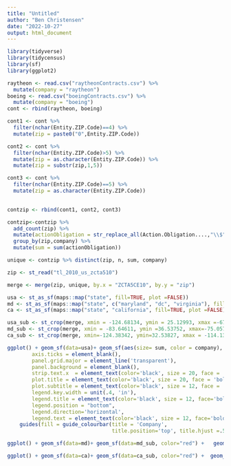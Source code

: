 ```yaml
---
title: "Untitled"
author: "Ben Christensen"
date: "2022-10-27"
output: html_document
---
```




```r
library(tidyverse)
library(tidycensus)
library(sf)
library(ggplot2)
```

```r
raytheon <- read.csv("raytheonContracts.csv") %>%
  mutate(company = "raytheon")
boeing <- read.csv("boeingContracts.csv") %>%
  mutate(company = "boeing")
cont <- rbind(raytheon, boeing)
```

```r
cont1 <- cont %>%
  filter(nchar(Entity.ZIP.Code)==4) %>%
  mutate(zip = paste0("0",Entity.ZIP.Code))
```
```r
cont2 <- cont %>%
  filter(nchar(Entity.ZIP.Code)>5) %>%
  mutate(zip = as.character(Entity.ZIP.Code)) %>%
  mutate(zip = substr(zip,1,5))
```
```r
cont3 <- cont %>%
  filter(nchar(Entity.ZIP.Code)==5) %>%
  mutate(zip = as.character(Entity.ZIP.Code))
  
```

```r
contzip <- rbind(cont1, cont2, cont3)
```


```r
contzip<-contzip %>% 
  add_count(zip) %>%
  mutate(actionObligation = str_replace_all(Action.Obligation....,"\\$", ""), actionObligation = as.numeric(str_replace_all(actionObligation,",", ""))) %>%
  group_by(zip,company) %>%
  mutate(sum = sum(actionObligation))

```
```r
unique <- contzip %>% distinct(zip, n, sum, company)
```




```r
zip <- st_read("tl_2010_us_zcta510")
```
```r
merge <- merge(zip, unique, by.x = "ZCTA5CE10", by.y = "zip")
```
```r
usa <- st_as_sf(maps::map("state", fill=TRUE, plot =FALSE))
md <- st_as_sf(maps::map("state", c("maryland", "dc", "virginia"), fill=TRUE, plot =FALSE))
ca <- st_as_sf(maps::map("state", "california", fill=TRUE, plot =FALSE))
```
```r
usa_sub <- st_crop(merge, xmin = -124.68134, ymin = 25.12993, xmax =-67.00742, ymax = 49.38323)
md_sub <- st_crop(merge, xmin = -83.64611, ymin =36.53752, xmax=-75.05746, ymax =39.73462 )
ca_sub <- st_crop(merge, xmin=-124.38342, ymin=32.53827, xmax = -114.13319, ymax= 42.0207 )
```
```r

ggplot() + geom_sf(data=usa)+ geom_sf(aes(size= sum, color = company), data=usa_sub) + theme(axis.text = element_blank(),
        axis.ticks = element_blank(),
        panel.grid.major = element_line('transparent'),
        panel.background = element_blank(),
        strip.text.x  = element_text(color='black', size = 20, face = 'bold', hjust=.5),
        plot.title = element_text(color='black', size = 20, face = 'bold', hjust=.5),
        plot.subtitle = element_text(color='black', size = 12, face = 'bold', hjust=.5),
        legend.key.width = unit(.4, 'in'),
        legend.title = element_text(color='black', size = 12, face='bold', vjust=.5, hjust=.5), 
        legend.position = "bottom",
        legend.direction='horizontal',
        legend.text = element_text(color='black', size = 12, face='bold'))+
    guides(fill = guide_colourbar(title = 'Company', 
                                  title.position='top', title.hjust =.5))
```

```r
ggplot() + geom_sf(data=md)+ geom_sf(data=md_sub, color="red") +   geom_sf(aes(size= sum, color = company), data=md_sub)

```
```r
ggplot() + geom_sf(data=ca)+ geom_sf(data=ca_sub, color="red") +  geom_sf(aes(size=sum), color = NA, data=ca_sub)
```

